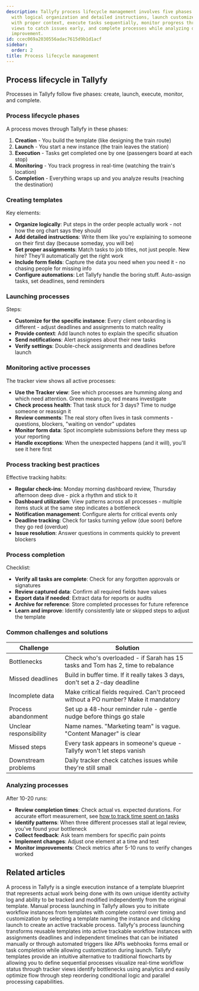 ```yaml
---
description: Tallyfy process lifecycle management involves five phases - create templates
  with logical organization and detailed instructions, launch customized instances
  with proper context, execute tasks sequentially, monitor progress through tracker
  views to catch issues early, and complete processes while analyzing data for continuous
  improvement.
id: ccec069a2030556adac7615d9b1d1acf
sidebar:
  order: 2
title: Process lifecycle management
---
```


## Process lifecycle in Tallyfy

Processes in Tallyfy follow five phases: create, launch, execute, monitor, and complete.

### Process lifecycle phases

A process moves through Tallyfy in these phases:

1. **Creation** - You build the template (like designing the train route)
2. **Launch** - You start a new instance (the train leaves the station)
3. **Execution** - Tasks get completed one by one (passengers board at each stop)
4. **Monitoring** - You track progress in real-time (watching the train's location)
5. **Completion** - Everything wraps up and you analyze results (reaching the destination)

### Creating templates

Key elements:

- **Organize logically**: Put steps in the order people actually work - not how the org chart says they should
- **Add detailed instructions**: Write them like you're explaining to someone on their first day (because someday, you will be)
- **Set proper assignments**: Match tasks to job titles, not just people. New hire? They'll automatically get the right work
- **Include form fields**: Capture the data you need when you need it - no chasing people for missing info
- **Configure automations**: Let Tallyfy handle the boring stuff. Auto-assign tasks, set deadlines, send reminders

### Launching processes

Steps:

- **Customize for the specific instance**: Every client onboarding is different - adjust deadlines and assignments to match reality
- **Provide context**: Add launch notes to explain the specific situation
- **Send notifications**: Alert assignees about their new tasks
- **Verify settings**: Double-check assignments and deadlines before launch

### Monitoring active processes

The tracker view shows all active processes:

- **Use the Tracker view**: See which processes are humming along and which need attention. Green means go, red means investigate
- **Check process health**: That task stuck for 3 days? Time to nudge someone or reassign it
- **Review comments**: The real story often lives in task comments - questions, blockers, "waiting on vendor" updates
- **Monitor form data**: Spot incomplete submissions before they mess up your reporting
- **Handle exceptions**: When the unexpected happens (and it will), you'll see it here first

### Process tracking best practices

Effective tracking habits:

- **Regular check-ins**: Monday morning dashboard review, Thursday afternoon deep dive - pick a rhythm and stick to it
- **Dashboard utilization**: View patterns across all processes - multiple items stuck at the same step indicates a bottleneck
- **Notification management**: Configure alerts for critical events only
- **Deadline tracking**: Check for tasks turning yellow (due soon) before they go red (overdue)
- **Issue resolution**: Answer questions in comments quickly to prevent blockers

### Process completion

Checklist:

- **Verify all tasks are complete**: Check for any forgotten approvals or signatures
- **Review captured data**: Confirm all required fields have values
- **Export data if needed**: Extract data for reports or audits
- **Archive for reference**: Store completed processes for future reference
- **Learn and improve**: Identify consistently late or skipped steps to adjust the template

### Common challenges and solutions

| Challenge | Solution |
|-----------|----------|
| Bottlenecks | Check who's overloaded - if Sarah has 15 tasks and Tom has 2, time to rebalance |
| Missed deadlines | Build in buffer time. If it really takes 3 days, don't set a 2-day deadline |
| Incomplete data | Make critical fields required. Can't proceed without a PO number? Make it mandatory |
| Process abandonment | Set up a 48-hour reminder rule - gentle nudge before things go stale |
| Unclear responsibility | Name names. "Marketing team" is vague. "Content Manager" is clear |
| Missed steps | Every task appears in someone's queue - Tallyfy won't let steps vanish |
| Downstream problems | Daily tracker check catches issues while they're still small |

### Analyzing processes

After 10-20 runs:

- **Review completion times**: Check actual vs. expected durations. For accurate effort measurement, see [how to track time spent on tasks](/products/pro/tutorials/how-to/track-time-in-tasks/)
- **Identify patterns**: When three different processes stall at legal review, you've found your bottleneck
- **Collect feedback**: Ask team members for specific pain points
- **Implement changes**: Adjust one element at a time and test
- **Monitor improvements**: Check metrics after 5-10 runs to verify changes worked



## Related articles
<CardGrid>
<LinkTitleCard header="<b>Tracking And Tasks > More about processes</b>" href="/products/pro/tracking-and-tasks/processes/" > A process in Tallyfy is a single execution instance of a template blueprint that represents actual work being done with its own unique identity activity log and ability to be tracked and modified independently from the original template. </LinkTitleCard>
<LinkTitleCard header="<b>Launching > Launch manually</b>" href="/products/pro/launching/how-can-i-launch-a-process-in-tallyfy/" > Manual process launching in Tallyfy allows you to initiate workflow instances from templates with complete control over timing and customization by selecting a template naming the instance and clicking launch to create an active trackable process. </LinkTitleCard>
<LinkTitleCard header="<b>Pro > Launching</b>" href="/products/pro/launching/" > Tallyfy's process launching transforms reusable templates into active trackable workflow instances with assignments deadlines and independent timelines that can be initiated manually or through automated triggers like APIs webhooks forms email or task completion while allowing customization during launch. </LinkTitleCard>
<LinkTitleCard header="<b>Process Improvement > Understand process flow without flowcharts</b>" href="/products/pro/tutorials/how-to/process-improvement/understanding-process-flow-without-complex-flowcharts/" > Tallyfy templates provide an intuitive alternative to traditional flowcharts by allowing you to define sequential processes visualize real-time workflow status through tracker views identify bottlenecks using analytics and easily optimize flow through step reordering conditional logic and parallel processing capabilities. </LinkTitleCard>
</CardGrid>